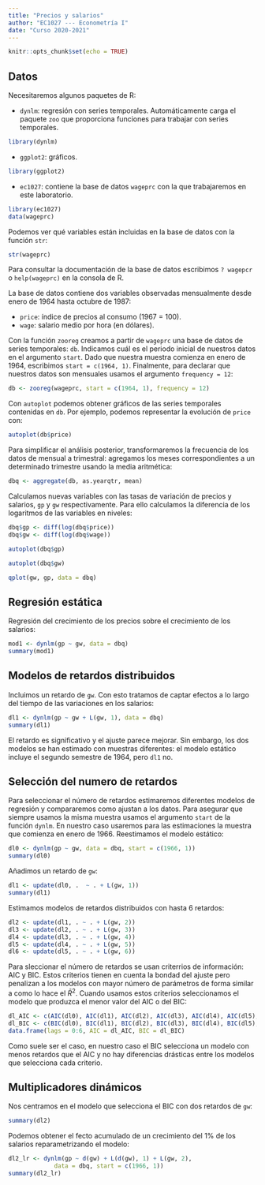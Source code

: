 ```yaml
---
title: "Precios y salarios"
author: "EC1027 --- Econometría I"
date: "Curso 2020-2021"
---
```


```r
knitr::opts_chunk$set(echo = TRUE)
```

## Datos

Necesitaremos algunos paquetes de R:

- `dynlm`: regresión con series temporales. Automáticamente carga el paquete `zoo` que proporciona funciones para trabajar con series temporales.
```r
library(dynlm)
```

- `ggplot2`: gráficos.
```r
library(ggplot2)
```

- `ec1027`: contiene la base de datos `wageprc` con la que trabajaremos en este laboratorio.
```r
library(ec1027)
data(wageprc)
```

Podemos ver qué variables están incluidas en la base de datos con la función `str`:
```r
str(wageprc)
```
Para consultar la documentación de la base de datos escribimos `? wagepcr` o `help(wageprc)` en la consola de R.

La base de datos contiene dos variables observadas mensualmente desde enero de 1964 hasta octubre de 1987:

- `price`: índice de precios al consumo (1967 = 100).
- `wage`: salario medio por hora (en dólares).

Con la función `zooreg` creamos a partir de `wageprc` una base de datos de series temporales: `db`. Indicamos cuál es el periodo inicial de nuestros datos en el argumento `start`. Dado que nuestra muestra comienza en enero de 1964, escribimos `start = c(1964, 1)`. Finalmente, para declarar que nuestros datos son mensuales usamos el argumento `frequency = 12`:
```r
db <- zooreg(wageprc, start = c(1964, 1), frequency = 12)
```

Con `autoplot` podemos obtener gráficos de las series temporales contenidas en `db`. Por ejemplo, podemos representar la evolución de `price` con:
```r
autoplot(db$price)
```

Para simplificar el análisis posterior, transformaremos la frecuencia de los datos de mensual a trimestral: agregamos los meses correspondientes a un determinado trimestre usando la media aritmética: 
```r
dbq <- aggregate(db, as.yearqtr, mean)
```

Calculamos nuevas variables con las tasas de variación de precios y salarios, `gp` y `gw` respectivamente. Para ello calculamos la diferencia de los logaritmos de las variables en niveles:
```r
dbq$gp <- diff(log(dbq$price))
dbq$gw <- diff(log(dbq$wage))
```

```r
autoplot(dbq$gp)
```
```r
autoplot(dbq$gw)
```
```r
qplot(gw, gp, data = dbq)
```

## Regresión estática 

Regresión del crecimiento de los precios sobre el crecimiento de los salarios:
```r
mod1 <- dynlm(gp ~ gw, data = dbq)
summary(mod1)
```

## Modelos de retardos distribuidos

Incluimos un retardo de `gw`. Con esto tratamos de captar efectos a lo largo del tiempo de las variaciones en los salarios:
```r
dl1 <- dynlm(gp ~ gw + L(gw, 1), data = dbq)
summary(dl1)
```

El retardo es significativo y el ajuste parece mejorar. Sin embargo, los dos modelos se han estimado con muestras diferentes: el modelo estático incluye el segundo semestre de 1964, pero `dl1` no.

## Selección del numero de retardos

Para seleccionar el número de retardos estimaremos diferentes modelos de regresión y compararemos como ajustan a los datos. Para asegurar que siempre usamos la misma muestra usamos el argumento `start` de la función `dynlm`. En nuestro caso usaremos para las estimaciones la muestra que comienza en enero de 1966. Reestimamos el modelo estático:
```r
dl0 <- dynlm(gp ~ gw, data = dbq, start = c(1966, 1))
summary(dl0)
```

Añadimos un retardo de `gw`:
```r
dl1 <- update(dl0, .  ~ . + L(gw, 1))
summary(dl1)
```

Estimamos modelos de retardos distribuidos con hasta 6 retardos:
```r
dl2 <- update(dl1, . ~ . + L(gw, 2))
dl3 <- update(dl2, . ~ . + L(gw, 3))
dl4 <- update(dl3, . ~ . + L(gw, 4))
dl5 <- update(dl4, . ~ . + L(gw, 5))
dl6 <- update(dl5, . ~ . + L(gw, 6))
```

Para sleccionar el número de retardos se usan criterrios de información: AIC y BIC. Estos criterios tienen en cuenta la bondad del ajuste pero penalizan a los modelos con mayor número de parámetros de forma similar a como lo hace el $\bar{R}^2$. Cuando usamos estos criterios seleccionamos el modelo que produzca el menor valor del AIC o del BIC:
```r
dl_AIC <- c(AIC(dl0), AIC(dl1), AIC(dl2), AIC(dl3), AIC(dl4), AIC(dl5), AIC(dl6))
dl_BIC <- c(BIC(dl0), BIC(dl1), BIC(dl2), BIC(dl3), BIC(dl4), BIC(dl5), BIC(dl6))
data.frame(lags = 0:6, AIC = dl_AIC, BIC = dl_BIC)
```

Como suele ser el caso, en nuestro caso el BIC selecciona un modelo con menos retardos que el AIC y no hay diferencias drásticas entre los modelos que selecciona cada criterio.

## Multiplicadores dinámicos

Nos centramos en el modelo que selecciona el BIC con dos retardos de `gw`:
```r
summary(dl2)
```

Podemos obtener el fecto acumulado de un crecimiento del 1% de los salarios reparametrizando el modelo:
```r
dl2_lr <- dynlm(gp ~ d(gw) + L(d(gw), 1) + L(gw, 2), 
             data = dbq, start = c(1966, 1))
summary(dl2_lr)
```


